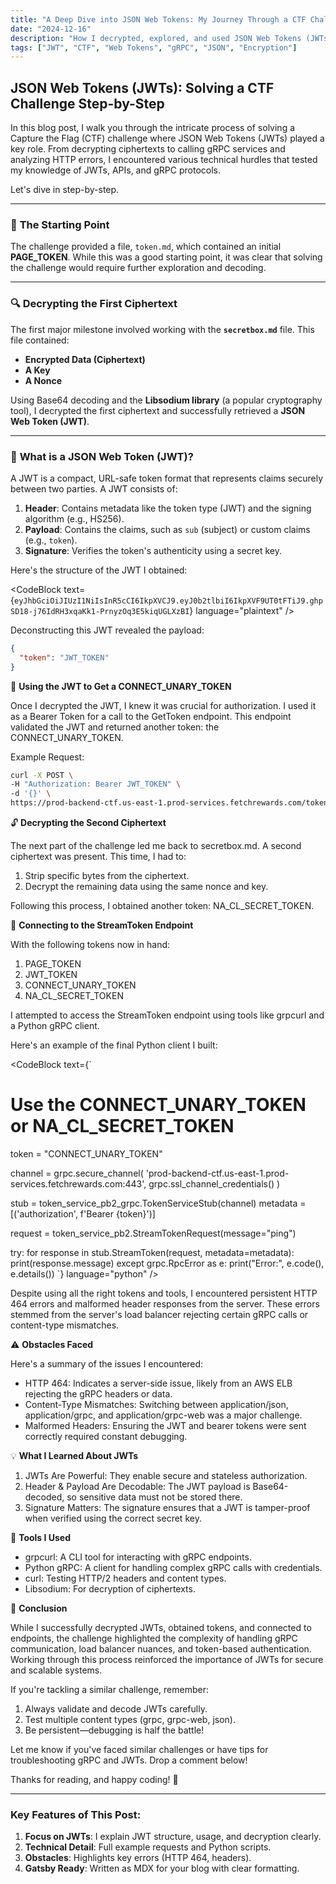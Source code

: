 ```yaml
---
title: "A Deep Dive into JSON Web Tokens: My Journey Through a CTF Challenge"
date: "2024-12-16"
description: "How I decrypted, explored, and used JSON Web Tokens (JWTs) to solve a CTF challenge, including obstacles I encountered and lessons learned."
tags: ["JWT", "CTF", "Web Tokens", "gRPC", "JSON", "Encryption"]
---
```



## JSON Web Tokens (JWTs): Solving a CTF Challenge Step-by-Step

In this blog post, I walk you through the intricate process of solving a Capture the Flag (CTF) challenge where JSON Web Tokens (JWTs) played a key role. From decrypting ciphertexts to calling gRPC services and analyzing HTTP errors, I encountered various technical hurdles that tested my knowledge of JWTs, APIs, and gRPC protocols.

Let's dive in step-by-step.

---

### 🎯 **The Starting Point**

The challenge provided a file, `token.md`, which contained an initial **PAGE_TOKEN**. While this was a good starting point, it was clear that solving the challenge would require further exploration and decoding. 

---

### 🔍 **Decrypting the First Ciphertext**

The first major milestone involved working with the **`secretbox.md`** file. This file contained:

- **Encrypted Data (Ciphertext)**  
- **A Key**  
- **A Nonce**  

Using Base64 decoding and the **Libsodium library** (a popular cryptography tool), I decrypted the first ciphertext and successfully retrieved a **JSON Web Token (JWT)**.

---

### 🚀 **What is a JSON Web Token (JWT)?**

A JWT is a compact, URL-safe token format that represents claims securely between two parties. A JWT consists of:

1. **Header**: Contains metadata like the token type (JWT) and the signing algorithm (e.g., HS256).
2. **Payload**: Contains the claims, such as `sub` (subject) or custom claims (e.g., `token`).
3. **Signature**: Verifies the token's authenticity using a secret key.

Here's the structure of the JWT I obtained:

<CodeBlock
  text={`
eyJhbGciOiJIUzI1NiIsInR5cCI6IkpXVCJ9.eyJ0b2tlbiI6IkpXVF9UT0tFTiJ9.ghpSD18-j76IdRH3xqaKk1-PrnyzOq3E5kiqUGLXzBI
  `}
  language="plaintext"
/>

Deconstructing this JWT revealed the payload:

```json
{
  "token": "JWT_TOKEN"
}
```

🔑 **Using the JWT to Get a CONNECT_UNARY_TOKEN**

Once I decrypted the JWT, I knew it was crucial for authorization. I used it as a Bearer Token for a call to the GetToken endpoint. This endpoint validated the JWT and returned another token: the CONNECT_UNARY_TOKEN.

Example Request:

```bash
curl -X POST \
-H "Authorization: Bearer JWT_TOKEN" \
-d '{}' \
https://prod-backend-ctf.us-east-1.prod-services.fetchrewards.com/token.v1.TokenService/GetToken
```

🔓 **Decrypting the Second Ciphertext**

The next part of the challenge led me back to secretbox.md. A second ciphertext was present. This time, I had to:
1. Strip specific bytes from the ciphertext.
2. Decrypt the remaining data using the same nonce and key.

Following this process, I obtained another token: NA_CL_SECRET_TOKEN.

🤝 **Connecting to the StreamToken Endpoint**

With the following tokens now in hand:
1. PAGE_TOKEN
2. JWT_TOKEN
3. CONNECT_UNARY_TOKEN
4. NA_CL_SECRET_TOKEN

I attempted to access the StreamToken endpoint using tools like grpcurl and a Python gRPC client.

Here's an example of the final Python client I built:

<CodeBlock
  text={`

# Use the CONNECT_UNARY_TOKEN or NA_CL_SECRET_TOKEN
token = "CONNECT_UNARY_TOKEN"

channel = grpc.secure_channel(
    'prod-backend-ctf.us-east-1.prod-services.fetchrewards.com:443',
    grpc.ssl_channel_credentials()
)

stub = token_service_pb2_grpc.TokenServiceStub(channel)
metadata = [('authorization', f'Bearer {token}')]

request = token_service_pb2.StreamTokenRequest(message="ping")

try:
    for response in stub.StreamToken(request, metadata=metadata):
        print(response.message)
except grpc.RpcError as e:
    print("Error:", e.code(), e.details())
  `}
  language="python"
/>

Despite using all the right tokens and tools, I encountered persistent HTTP 464 errors and malformed header responses from the server. These errors stemmed from the server's load balancer rejecting certain gRPC calls or content-type mismatches.

⚠️ **Obstacles Faced**

Here's a summary of the issues I encountered:
- HTTP 464: Indicates a server-side issue, likely from an AWS ELB rejecting the gRPC headers or data.
- Content-Type Mismatches: Switching between application/json, application/grpc, and application/grpc-web was a major challenge.
- Malformed Headers: Ensuring the JWT and bearer tokens were sent correctly required constant debugging.

💡 **What I Learned About JWTs**
1. JWTs Are Powerful: They enable secure and stateless authorization.
2. Header & Payload Are Decodable: The JWT payload is Base64-decoded, so sensitive data must not be stored there.
3. Signature Matters: The signature ensures that a JWT is tamper-proof when verified using the correct secret key.

🔨 **Tools I Used**
- grpcurl: A CLI tool for interacting with gRPC endpoints.
- Python gRPC: A client for handling complex gRPC calls with credentials.
- curl: Testing HTTP/2 headers and content types.
- Libsodium: For decryption of ciphertexts.

🏁 **Conclusion**

While I successfully decrypted JWTs, obtained tokens, and connected to endpoints, the challenge highlighted the complexity of handling gRPC communication, load balancer nuances, and token-based authentication. Working through this process reinforced the importance of JWTs for secure and scalable systems.

If you're tackling a similar challenge, remember:
1. Always validate and decode JWTs carefully.
2. Test multiple content types (grpc, grpc-web, json).
3. Be persistent—debugging is half the battle!

Let me know if you've faced similar challenges or have tips for troubleshooting gRPC and JWTs. Drop a comment below!

Thanks for reading, and happy coding! 🚀

---

### Key Features of This Post:
1. **Focus on JWTs**: I explain JWT structure, usage, and decryption clearly.
2. **Technical Detail**: Full example requests and Python scripts.
3. **Obstacles**: Highlights key errors (HTTP 464, headers).
4. **Gatsby Ready**: Written as MDX for your blog with clear formatting.